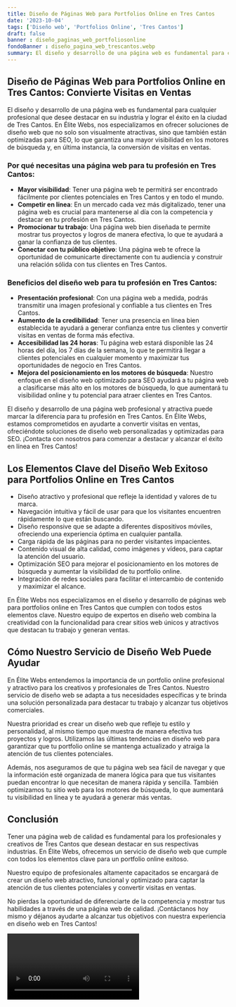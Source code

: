 ```yaml
---
title: Diseño de Páginas Web para Portfolios Online en Tres Cantos
date: '2023-10-04'
tags: ['Diseño web', 'Portfolios Online', 'Tres Cantos']
draft: false
banner : diseño_paginas_web_portfoliosonline
fondoBanner : diseño_pagina_web_trescantos.webp
summary: El diseño y desarrollo de una página web es fundamental para cualquier profesional que desee destacar en su industria y lograr el éxito en la ciudad de Tres Cantos. En Élite Webs, nos especializamos en ofrecer soluciones de diseño web que no solo son visualmente atractivas, sino que también están optimizadas para SEO, lo que garantiza una mayor visibilidad en los motores de búsqueda y, en última instancia, la conversión de visitas en ventas.
---
```


## Diseño de Páginas Web para Portfolios Online en Tres Cantos: Convierte Visitas en Ventas

El diseño y desarrollo de una página web es fundamental para cualquier profesional que desee destacar en su industria y lograr el éxito en la ciudad de Tres Cantos. En Élite Webs, nos especializamos en ofrecer soluciones de diseño web que no solo son visualmente atractivas, sino que también están optimizadas para SEO, lo que garantiza una mayor visibilidad en los motores de búsqueda y, en última instancia, la conversión de visitas en ventas.

### Por qué necesitas una página web para tu profesión en Tres Cantos:

- **Mayor visibilidad**: Tener una página web te permitirá ser encontrado fácilmente por clientes potenciales en Tres Cantos y en todo el mundo.
- **Competir en línea**: En un mercado cada vez más digitalizado, tener una página web es crucial para mantenerse al día con la competencia y destacar en tu profesión en Tres Cantos.
- **Promocionar tu trabajo**: Una página web bien diseñada te permite mostrar tus proyectos y logros de manera efectiva, lo que te ayudará a ganar la confianza de tus clientes.
- **Conectar con tu público objetivo**: Una página web te ofrece la oportunidad de comunicarte directamente con tu audiencia y construir una relación sólida con tus clientes en Tres Cantos.

### Beneficios del diseño web para tu profesión en Tres Cantos:

- **Presentación profesional**: Con una página web a medida, podrás transmitir una imagen profesional y confiable a tus clientes en Tres Cantos.
- **Aumento de la credibilidad**: Tener una presencia en línea bien establecida te ayudará a generar confianza entre tus clientes y convertir visitas en ventas de forma más efectiva.
- **Accesibilidad las 24 horas**: Tu página web estará disponible las 24 horas del día, los 7 días de la semana, lo que te permitirá llegar a clientes potenciales en cualquier momento y maximizar tus oportunidades de negocio en Tres Cantos.
- **Mejora del posicionamiento en los motores de búsqueda**: Nuestro enfoque en el diseño web optimizado para SEO ayudará a tu página web a clasificarse más alto en los motores de búsqueda, lo que aumentará tu visibilidad online y tu potencial para atraer clientes en Tres Cantos.

El diseño y desarrollo de una página web profesional y atractiva puede marcar la diferencia para tu profesión en Tres Cantos. En Élite Webs, estamos comprometidos en ayudarte a convertir visitas en ventas, ofreciéndote soluciones de diseño web personalizadas y optimizadas para SEO. ¡Contacta con nosotros para comenzar a destacar y alcanzar el éxito en línea en Tres Cantos!

<GifSeo />

<Cta />

## Los Elementos Clave del Diseño Web Exitoso para Portfolios Online en Tres Cantos

- Diseño atractivo y profesional que refleje la identidad y valores de tu marca.
- Navegación intuitiva y fácil de usar para que los visitantes encuentren rápidamente lo que están buscando.
- Diseño responsive que se adapte a diferentes dispositivos móviles, ofreciendo una experiencia óptima en cualquier pantalla.
- Carga rápida de las páginas para no perder visitantes impacientes.
- Contenido visual de alta calidad, como imágenes y vídeos, para captar la atención del usuario.
- Optimización SEO para mejorar el posicionamiento en los motores de búsqueda y aumentar la visibilidad de tu portfolio online.
- Integración de redes sociales para facilitar el intercambio de contenido y maximizar el alcance.

En Élite Webs nos especializamos en el diseño y desarrollo de páginas web para portfolios online en Tres Cantos que cumplen con todos estos elementos clave. Nuestro equipo de expertos en diseño web combina la creatividad con la funcionalidad para crear sitios web únicos y atractivos que destacan tu trabajo y generan ventas.

## Cómo Nuestro Servicio de Diseño Web Puede Ayudar

En Élite Webs entendemos la importancia de un portfolio online profesional y atractivo para los creativos y profesionales de Tres Cantos. Nuestro servicio de diseño web se adapta a tus necesidades específicas y te brinda una solución personalizada para destacar tu trabajo y alcanzar tus objetivos comerciales.

Nuestra prioridad es crear un diseño web que refleje tu estilo y personalidad, al mismo tiempo que muestra de manera efectiva tus proyectos y logros. Utilizamos las últimas tendencias en diseño web para garantizar que tu portfolio online se mantenga actualizado y atraiga la atención de tus clientes potenciales.

Además, nos aseguramos de que tu página web sea fácil de navegar y que la información esté organizada de manera lógica para que tus visitantes puedan encontrar lo que necesitan de manera rápida y sencilla. También optimizamos tu sitio web para los motores de búsqueda, lo que aumentará tu visibilidad en línea y te ayudará a generar más ventas.

## Conclusión

Tener una página web de calidad es fundamental para los profesionales y creativos de Tres Cantos que desean destacar en sus respectivas industrias. En Élite Webs, ofrecemos un servicio de diseño web que cumple con todos los elementos clave para un portfolio online exitoso.

Nuestro equipo de profesionales altamente capacitados se encargará de crear un diseño web atractivo, funcional y optimizado para captar la atención de tus clientes potenciales y convertir visitas en ventas.

No pierdas la oportunidad de diferenciarte de la competencia y mostrar tus habilidades a través de una página web de calidad. ¡Contáctanos hoy mismo y déjanos ayudarte a alcanzar tus objetivos con nuestra experiencia en diseño web en Tres Cantos!

<Video />

<CtaBot job='Portfolios Online' city='Tres Cantos'/>

<Gmaps query='Tres Cantos+españa+maps' />